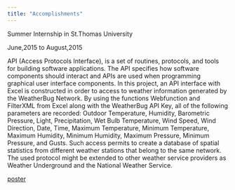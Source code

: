 ```yaml
---
title: "Accomplishments"
---
```


Summer Internship in St.Thomas University

June,2015 to August,2015

API (Access Protocols Interface), is a set of routines, protocols, and tools for building software applications. The API specifies how software components should interact and APIs are used when programming graphical user interface components. In this project, an API interface with Excel is constructed in order to access to weather information generated by the WeatherBug Network. By using the functions Webfunction and FilterXML from Excel along with the WeatherBug API Key, all of the following parameters are recorded: Outdoor Temperature, Humidity, Barometric Pressure, Light, Precipitation, Wet Bulb Temperature, Wind Speed, Wind Direction, Date, Time, Maximum Temperature, Minimum Temperature, Maximum Humidity, Minimum Humidity, Maximum Pressure, Minimum Pressure, and Gusts. Such access permits to create a database of spatial statistics from different weather stations that belong to the same network. The used protocol might be extended to other weather service providers as Weather Underground and the National Weather Service.

[poster](https://github.com/simoncjs/simonchen.github.io/blob/master/image/API.jpg?raw=true)